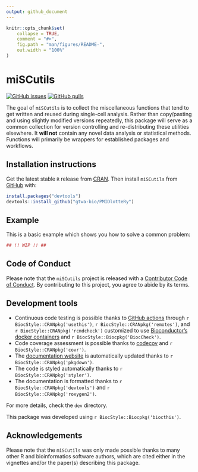 ```yaml
---
output: github_document
---
```


<!-- README.md is generated from README.Rmd. Please edit that file -->

```r
knitr::opts_chunk$set(
    collapse = TRUE,
    comment = "#>",
    fig.path = "man/figures/README-",
    out.width = "100%"
)
```

# miSCutils

<!-- badges: start -->
[![GitHub issues](https://img.shields.io/github/issues/gtwa-bio/miSCutils)](https://github.com/gtwa-bio/miSCutils/issues)
[![GitHub pulls](https://img.shields.io/github/issues-pr/gtwa-bio/miSCutils)](https://github.com/gtwa-bio/miSCutils/pulls)
<!-- badges: end -->

The goal of `miSCutils` is to collect the miscellaneous functions that tend to get written and reused during single-cell analysis. Rather than copy/pasting and using slightly modified versions repeatedly, this package will serve as a common collection for version controlling and re-distributing these utilities elsewhere. It **will not** contain any novel data analysis or statistical methods. Functions will primarily be wrappers for established packages and workflows.

## Installation instructions

Get the latest stable `R` release from [CRAN](http://cran.r-project.org/). Then install `miSCutils` from [GitHub](https://github.com/gtwa-bio/PMIDlotteRy) with:

```r
install.packages("devtools")
devtools::install_github("gtwa-bio/PMIDlotteRy")
```


## Example

This is a basic example which shows you how to solve a common problem:

```r
## !! WIP !! ##
```


## Code of Conduct

Please note that the `miSCutils` project is released with a [Contributor Code of Conduct](http://bioconductor.org/about/code-of-conduct/). By contributing to this project, you agree to abide by its terms.

## Development tools

* Continuous code testing is possible thanks to [GitHub actions](https://www.tidyverse.org/blog/2020/04/usethis-1-6-0/)  through `r BiocStyle::CRANpkg('usethis')`, `r BiocStyle::CRANpkg('remotes')`, and `r BiocStyle::CRANpkg('rcmdcheck')` customized to use [Bioconductor's docker containers](https://www.bioconductor.org/help/docker/) and `r BiocStyle::Biocpkg('BiocCheck')`.
* Code coverage assessment is possible thanks to [codecov](https://codecov.io/gh) and `r BiocStyle::CRANpkg('covr')`.
* The [documentation website](http://gtwa-bio.github.io/miSCutils) is automatically updated thanks to `r BiocStyle::CRANpkg('pkgdown')`.
* The code is styled automatically thanks to `r BiocStyle::CRANpkg('styler')`.
* The documentation is formatted thanks to `r BiocStyle::CRANpkg('devtools')` and `r BiocStyle::CRANpkg('roxygen2')`.

For more details, check the `dev` directory.

This package was developed using `r BiocStyle::Biocpkg('biocthis')`.

## Acknowledgements

Please note that the `miSCutils` was only made possible thanks to many other R and bioinformatics software authors, which are cited either in the vignettes and/or the paper(s) describing this package.

